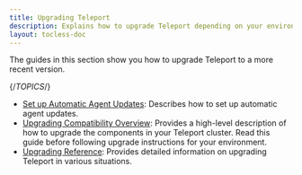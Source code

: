 ```yaml
---
title: Upgrading Teleport
description: Explains how to upgrade Teleport depending on your environment and edition.
layout: tocless-doc
---
```


The guides in this section show you how to upgrade Teleport to a more recent
version.

{/*TOPICS*/}

- [Set up Automatic Agent Updates](upgrading/automatic-agent-updates.mdx): Describes how to set up automatic agent updates.
- [Upgrading Compatibility Overview](upgrading/overview.mdx): Provides a high-level description of how to upgrade the components in your Teleport cluster. Read this guide before following upgrade instructions for your environment.
- [Upgrading Reference](upgrading/reference.mdx): Provides detailed information on upgrading Teleport in various situations.
